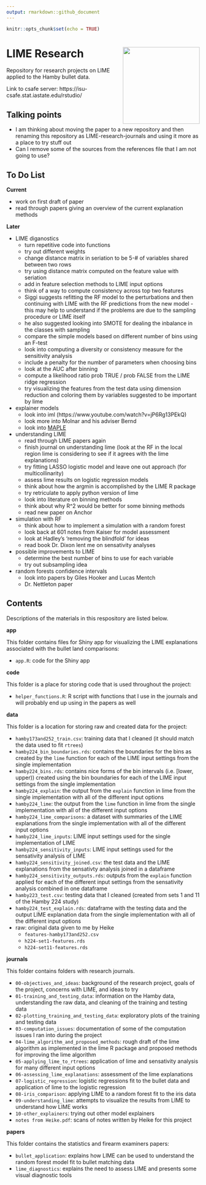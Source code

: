 ```yaml
---
output: rmarkdown::github_document
---
```


```r
knitr::opts_chunk$set(echo = TRUE)
```

# LIME Research <img align="right" height="200" src="./figures/lime.png">

Repository for research projects on LIME applied to the Hamby bullet data. 

Link to csafe server: https://isu-csafe.stat.iastate.edu/rstudio/

## Talking points

- I am thinking about moving the paper to a new repository and then renaming this repository as LIME-research-journals and using it more as a place to try stuff out
- Can I remove some of the sources from the references file that I am not going to use?

## To Do List

**Current**

- work on first draft of paper
- read through papers giving an overview of the current explanation methods

**Later**

- LIME diganostics  
    - turn repetitive code into functions
    - try out different weights
    - change distance matrix in seriation to be 5-# of variables shared between two rows
    - try using distance matrix computed on the feature value with seriation
    - add in feature selection methods to LIME input options
    - think of a way to compute consistency across top two features
    - Siggi suggests refitting the RF model to the perturbations and then continuing with LIME with the RF predictions from the new model - this may help to understand if the problems are due to the sampling procedure or LIME itself
    - he also suggested looking into SMOTE for dealing the inbalance in the classes with sampling
    - compare the simple models based on different number of bins using an F-test
    - look into computing a diversity or consistency measure for the sensitivity analysis
    - include a penalty for the number of parameters when choosing bins
    - look at the AUC after binning
    - compute a likelihood ratio prob TRUE / prob FALSE from the LIME ridge regression
    - try visualizing the features from the test data using dimension reduction and
  coloring them by variables suggested to be important by lime
- explainer models
    - look into iml (https://www.youtube.com/watch?v=jP6Rg13PEkQ)
    - look more into Molnar and his adviser Bernd
    - look into [MAPLE](https://blog.ml.cmu.edu/2019/07/13/towards-interpretable-tree-ensembles/)
- understanding LIME
    - read through LIME papers again
    - finish journal on understanding lime (look at the RF in the local region lime is considering to see if it agrees with the lime explanations)
    - try fitting LASSO logistic model and leave one out approach (for multicollinarity)
    - assess lime results on logistic regression models
    - think about how the argmin is accomplished by the LIME R package
    - try retriculate to apply python version of lime
    - look into literature on binning methods
    - think about why R^2 would be better for some binning methods
    - read new paper on Anchor
- simulation with RF
    - think about how to implement a simulation with a random forest
    - look back at 601 notes from Kaiser for model assessment
    - look at Hadley's 'removing the blindfold' for ideas
    - read book Dr. Dixon lent me on sensativity analyses
- possible improvements to LIME
    - determine the best number of bins to use for each variable
    - try out subsampling idea
- random forests confidence intervals
    - look into papers by Giles Hooker and Lucas Mentch
    - Dr. Nettleton paper




## Contents

Descriptions of the materials in this respository are listed below.

**app**

This folder contains files for Shiny app for visualizing the LIME explanations associated with the bullet land comparisons: 

- `app.R`: code for the Shiny app

**code**

This folder is a place for storing code that is used throughout the project:

- `helper_functions.R`: R script with functions that I use in the journals and will probably end up using in the papers as well

**data**

This folder is a location for storing raw and created data for the project:

- `hamby173and252_train.csv`: training data that I cleaned (it should match the data used to fit `rtrees`)
- `hamby224_bin_boundaries.rds`: contains the boundaries for the bins as created by the `lime` function for each of the LIME input settings from the single implementation 
- `hamby224_bins.rds`: contains nice forms of the bin intervals (i.e. [lower, upper)) created using the bin boundaries for each of the LIME input settings from the single implementation 
- `hamby224_explain`: the output from the `explain` function in lime from the single implementation with all of the different input options
- `hamby224_lime`: the output from the `lime` function in lime from the single implementation with all of the different input options
- `hamby224_lime_comparisons`: a dataset with summaries of the LIME explanations from the single implementation with all of the different input options
- `hamby224_lime_inputs`: LIME input settings used for the single implementation of LIME
- `hamby224_sensitivity_inputs`: LIME input settings used for the sensativity analysis of LIME
- `hamby224_sensitivity_joined.csv`: the test data and the LIME explanations from the sensativty analysis joined in a dataframe
- `hamby224_sensitivity_outputs.rds`: outputs from the `explain` function applied for each of the different input settings from the sensativity analysis combined in one dataframe
- `hamby223_test.csv`: testing data that I cleaned (created from sets 1 and 11 of the Hamby 224 study)
- `hamby224_test_explain.rds`: dataframe with the testing data and the output LIME explanation data from the single implementation with all of the different input options
- raw: original data given to me by Heike
    - `features-hamby173and252.csv`
    - `h224-set1-features.rds`
    - `h224-set11-features.rds`
  
**journals**

This folder contains folders with research journals.

- `00-objectives_and_ideas`: background of the research project, goals of the project, concerns with LIME, and ideas to try
- `01-training_and_testing_data`: information on the Hamby data, understanding the raw data, and cleaning of the training and testing data
- `02-plotting_training_and_testing_data`: exploratory plots of the training and testing data
- `03-computation_issues`: documentation of some of the computation issues I ran into during the project
- `04-lime_algorithm_and_proposed_methods`: rough draft of the lime algorithm as implemented in the lime R package and proposed methods for improving the lime algorithm
- `05-applying_lime_to_rtrees`: application of lime and sensativity analysis for many different input options
- `06-assessing_lime_explanations`: assessment of the lime explanations
- `07-logistic_regression`: logistic regressions fit to the bullet data and application of lime to the logistic regression
- `08-iris_comparison`: applying LIME to a random forest fit to the iris data
- `09-understanding_lime`: attempts to visualize the results from LIME to understand how LIME works
- `10-other_explainers`: trying out other model explainers
- `notes from Heike.pdf`: scans of notes written by Heike for this project

**papers**

This folder contains the statistics and firearm examiners papers: 

- `bullet_application`: explains how LIME can be used to understand the random forest model fit to bullet matching data
- `lime_diagnostics`: explains the need to assess LIME and presents some visual diagnostic tools